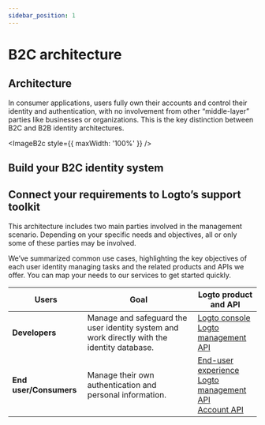 ```yaml
---
sidebar_position: 1
---
```



# B2C architecture

## Architecture

In consumer applications, users fully own their accounts and control their identity and authentication, with no involvement from other “middle-layer” parties like businesses or organizations. This is the key distinction between B2C and B2B identity architectures.

<ImageB2c style={{ maxWidth: '100%' }} />

## Build your B2C identity system

<GenericFeatures />

## Connect your requirements to Logto’s support toolkit

This architecture includes two main parties involved in the management scenario. Depending on your specific needs and objectives, all or only some of these parties may be involved.

We’ve summarized common use cases, highlighting the key objectives of each user identity managing tasks and the related products and APIs we offer. You can map your needs to our services to get started quickly.

| Users                  | Goal                                                                                        | Logto product and API                                                                                                                              |
| ---------------------- | ------------------------------------------------------------------------------------------- | -------------------------------------------------------------------------------------------------------------------------------------------------- |
| **Developers**         | Manage and safeguard the user identity system and work directly with the identity database. | [Logto console](https://cloud.logto.io)<br />[Logto management API](https://openapi.logto.io/)                                                     |
| **End user/Consumers** | Manage their own authentication and personal information.                                   | [End-user experience](/end-user-flows)<br />[Logto management API](https://openapi.logto.io/)<br />[Account API](https://openapi.logto.io/account) |

<RelatedResource />
